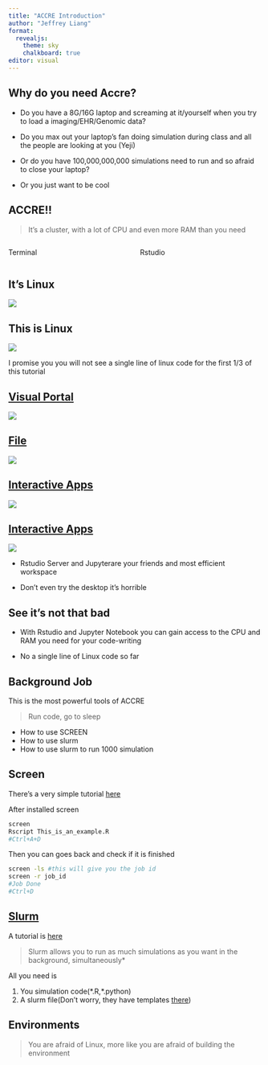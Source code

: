 ```yaml
---
title: "ACCRE Introduction"
author: "Jeffrey Liang"
format: 
  revealjs:
    theme: sky
    chalkboard: true
editor: visual
---
```


## Why do you need Accre?

-   Do you have a 8G/16G laptop and screaming at it/yourself when you try to load a imaging/EHR/Genomic data?

-   Do you max out your laptop's fan doing simulation during class and all the people are looking at you (Yeji)

-   Or do you have 100,000,000,000 simulations need to run and so afraid to close your laptop?

-   Or you just want to be cool

## ACCRE!!

> It's a cluster, with a lot of CPU and even more RAM than you need

::: columns
::: {.column width="50%"}
Terminal
:::

::: {.column width="50%"}
Rstudio
:::
:::

## It's Linux {auto-animate="true"}

![](./figure/terminal.png)

## This is Linux {auto-animate="true"}

![](./figure/accre_terminal.png)

::: fragment
I promise you you will not see a single line of linux code for the first 1/3 of this tutorial
:::

## [Visual Portal](https://portal.accre.vanderbilt.edu/)

[![](figure/visual_portal.png){fig-align="center"}](https://portal.accre.vanderbilt.edu/)

## [File](https://portal.accre.vanderbilt.edu/pun/sys/dashboard/files)

![](figure/File.png){fig-align="center"}

## [Interactive Apps](https://portal.accre.vanderbilt.edu/pun/sys/dashboard/batch_connect/sessions) {auto-animate="true"}

![](images/Interactive%20App.png)

## [Interactive Apps](https://portal.accre.vanderbilt.edu/pun/sys/dashboard/batch_connect/sessions) {auto-animate="true"}

![](images/Interactive%20App.png)

-   Rstudio Server and Jupyterare your friends and most efficient workspace

-   Don't even try the desktop it's horrible

## See it's not that bad

-   With Rstudio and Jupyter Notebook you can gain access to the CPU and RAM you need for your code-writing

::: {.fragment .highlight-red}
::: {.fragment .grow}
-   No a single line of Linux code so far
:::
:::

## Background Job

This is the most powerful tools of ACCRE

> Run code, go to sleep

-   How to use SCREEN
-   How to use slurm
-   How to use slurm to run 1000 simulation

## Screen

There's a very simple tutorial [here](https://geeksforgeeks.org/screen-command-in-linux-with-examples/){preview-link="auto"}

After installed screen

::: fragment
```bash
screen
Rscript This_is_an_example.R
#Ctrl+A+D
```
:::

::: fragment
Then you can goes back and check if it is finished

```bash
screen -ls #this will give you the job id
screen -r job_id
#Job Done
#Ctrl+D
```
:::

## [Slurm](https://portal.accre.vanderbilt.edu/pun/sys/dashboard/batch_connect/sessions)

A tutorial is [here](https://www.vanderbilt.edu/accre/documentation/slurm/){preview-link="true"}

> Slurm allows you to run as much simulations as you want in the background, simultaneously\*

All you need is

1.  You simulation code(\*.R,\*.python)
2.  A slurm file(Don't worry, they have templates [there](https://www.vanderbilt.edu/accre/documentation/slurm/))

## Environments

> You are afraid of Linux, more like you are afraid of building the environment
